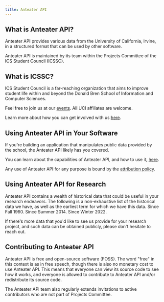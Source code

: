 ```yaml
---
title: Anteater API
---
```



## What is Anteater API?

Anteater API provides various data from the University of California, Irvine, in a structured format that can be used by other software.

Anteater API is maintained by its team within the Projects Committee of the ICS Student Council (ICSSC).

## What is ICSSC?

ICS Student Council is a far-reaching organization that aims to improve student life within and beyond the Donald Bren School of Information and Computer Sciences.

Feel free to join us at our [events](https://icssc.club/events). All UCI affiliates are welcome.

Learn more about how you can get involved with us [here](https://icssc.club/get-involved).

## Using Anteater API in Your Software

If you're building an application that manipulates public data provided by the school, the Anteater API likely has you covered.

You can learn about the capabilities of Anteater API, and how to use it, [here](/docs/developer/anteaterapi).

Any use of Anteater API for any purpose is bound by the [attribution policy](/docs/developer/anteaterapi/attribution-policy).

## Using Anteater API for Research

Anteater API contains a wealth of historical data that could be useful in your research endeavors. The following is a non-exhaustive list of the historical data we have, as well as the earliest term for which we have this data.
<Accordions>
  <Accordion title="Schedule of Classes">
    Since Fall 1990.
  </Accordion>
  <Accordion title="Grade distributions">
    Since Summer 2014.
  </Accordion>
  <Accordion title="Course enrollment trends">
    Since Winter 2022.
  </Accordion>
</Accordions>

If there's more data that you'd like to see us provide for your research project, and such data can be obtained publicly, please don't hesitate to reach out.

## Contributing to Anteater API

Anteater API is free and open-source software (FOSS). The word "free" in this context is as in free speech, though there is also no monetary cost to use Anteater API. This means that everyone can view its source code to see how it works, and everyone is allowed to contribute to Anteater API and/or redistribute its source code.

The Anteater API team also regularly extends invitations to active contributors who are not part of Projects Committee.
